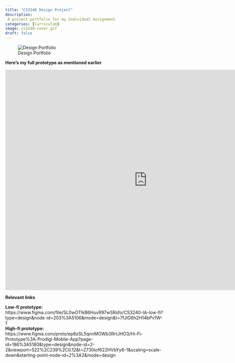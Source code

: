 ```yaml
---
title: "CS3240 Design Project"
description: 
 A project portfolio for my Individual Assignment
categories: [Curriculum]
image: cs3240-cover.gif
draft: false
---
```


![Design Portfolio](design.png)

**Here's my full prototype as mentioned earlier**

  <iframe style="border: 1px solid rgba(0, 0, 0, 0.1);" width="900px" height="700px" src="https://www.figma.com/embed?embed_host=share&url=https%3A%2F%2Fwww.figma.com%2Fproto%2Fep8zSL5qnnMOWb3RrtJHO3%2FCS3240-IA-hi-fi%3Fpage-id%3D186%253A5180%26type%3Ddesign%26node-id%3D2-2%26viewport%3D221%252C110%252C0.06%26t%3DeACLL0MmeY9LDxn3-1%26scaling%3Dscale-down%26starting-point-node-id%3D2%253A2%26mode%3Ddesign" allowfullscreen></iframe>
  
  
**Relevant links**

**Low-fi prototype:** https://www.figma.com/file/SL0wOTlkB6HuvR97wSRsfo/CS3240-IA-low-fi?type=design&node-id=203%3A5106&mode=design&t=7fJlG6h2H14bPv1W-1  
**High-fi prototype:** https://www.figma.com/proto/ep8zSL5qnnMOWb3RrtJHO3/Hi-Fi-Prototype%3A-Prodigi-Mobile-App?page-id=186%3A5180&type=design&node-id=2-2&viewport=522%2C239%2C0.12&t=Z730iof622HVbYy6-1&scaling=scale-down&starting-point-node-id=2%3A2&mode=design  

